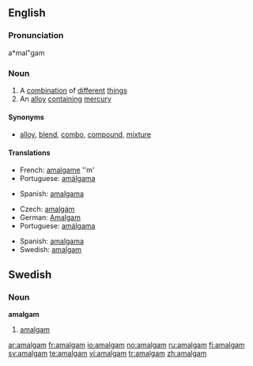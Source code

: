 {{see|Amalgam}}
==English==
{{wikipedia}}
===Pronunciation===
a*mal"gam

===Noun===
{{en-noun|pl=amalgams}}

# A [[combination]] of [[different]] [[thing]]s
# An [[alloy]] [[contain]]ing [[mercury]]

====Synonyms====
* [[alloy]], [[blend]], [[combo]], [[compound]], [[mixture]]

====Translations====
{{trans-top|a combination of things}}
*French: [[amalgame]] ''m'
*Portuguese: [[amálgama]] {{c}}
{{trans-mid}}
*Spanish: [[amalgama]] {{f}}
{{trans-bottom}}

{{trans-top|alloy containing mercury}}
*Czech: [[amalgám]] {{m}}
*German: [[Amalgam]] {{n}}
*Portuguese: [[amálgama]] {{c}}
{{trans-mid}}
*Spanish: [[amalgama]] {{f}}
*Swedish: [[#Swedish|amalgam]]
{{trans-bottom}}

==Swedish==
===Noun===
{{sv-noun-unc-irreg-n|2=amalgamet}}
'''amalgam''' {{n}}
#[[#English|amalgam]]

[[ar:amalgam]]
[[fr:amalgam]]
[[io:amalgam]]
[[no:amalgam]]
[[ru:amalgam]]
[[fi:amalgam]]
[[sv:amalgam]]
[[te:amalgam]]
[[vi:amalgam]]
[[tr:amalgam]]
[[zh:amalgam]]